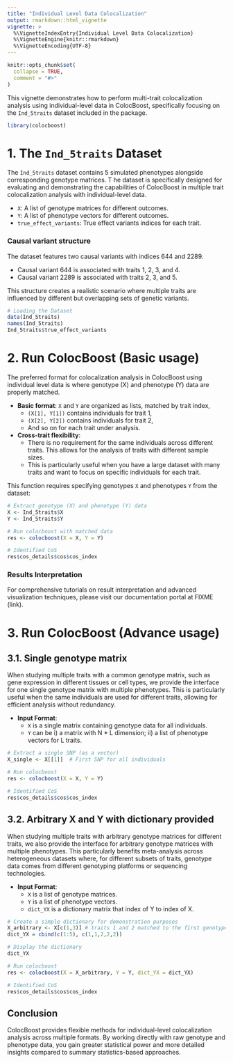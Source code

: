 ```yaml
---
title: "Individual Level Data Colocalization"
output: rmarkdown::html_vignette
vignette: >
  %\VignetteIndexEntry{Individual Level Data Colocalization}
  %\VignetteEngine{knitr::rmarkdown}
  %\VignetteEncoding{UTF-8}
---
```


```r
knitr::opts_chunk$set(
  collapse = TRUE,
  comment = "#>"
)
```

This vignette demonstrates how to perform multi-trait colocalization analysis using individual-level data in ColocBoost, 
specifically focusing on the `Ind_5traits` dataset included in the package.


```r
library(colocboost)
```


# 1. The `Ind_5traits` Dataset


The `Ind_5traits` dataset contains 5 simulated phenotypes alongside corresponding genotype matrices. T
he dataset is specifically designed for evaluating and demonstrating the capabilities of ColocBoost in multiple trait colocalization analysis with individual-level data.

- `X`: A list of genotype matrices for different outcomes. 
- `Y`: A list of phenotype vectors for different outcomes. 
- `true_effect_variants`: True effect variants indices for each trait.

### Causal variant structure
The dataset features two causal variants with indices 644 and 2289.

- Causal variant 644 is associated with traits 1, 2, 3, and 4.
- Causal variant 2289 is associated with traits 2, 3, and 5.

This structure creates a realistic scenario where multiple traits are influenced by different but overlapping sets of genetic variants.


```r
# Loading the Dataset
data(Ind_5traits)
names(Ind_5traits)
Ind_5traits$true_effect_variants
```


# 2. Run ColocBoost (Basic usage)


The preferred format for colocalization analysis in ColocBoost using individual level data is where genotype (X) and phenotype (Y) data are properly matched.

- **Basic format**: `X` and `Y` are organized as lists, matched by trait index,
    - `(X[1], Y[1])` contains individuals for trait 1,
    - `(X[2], Y[2])` contains individuals for trait 2,
    - And so on for each trait under analysis.
- **Cross-trait flexibility**: 
    - There is no requirement for the same individuals across different traits. This allows for the analysis of traits with different sample sizes.
    - This is particularly useful when you have a large dataset with many traits and want to focus on specific individuals for each trait.


This function requires specifying genotypes `X` and phenotypes `Y` from the dataset:
```r
# Extract genotype (X) and phenotype (Y) data
X <- Ind_5traits$X
Y <- Ind_5traits$Y

# Run colocboost with matched data
res <- colocboost(X = X, Y = Y)

# Identified CoS
res$cos_details$cos$cos_index
```


### Results Interpretation

For comprehensive tutorials on result interpretation and advanced visualization techniques, please visit our documentation portal at FIXME (link).


# 3. Run ColocBoost (Advance usage)

## 3.1. Single genotype matrix

When studying multiple traits with a common genotype matrix, such as gene expression in different tissues or cell types, 
we provide the interface for one single genotype matrix with multiple phenotypes. 
This is particularly useful when the same individuals are used for different traits, allowing for efficient analysis without redundancy.

- **Input Format**:
    - `X` is a single matrix containing genotype data for all individuals. 
    - `Y` can be i) a matrix with N * L dimension; ii) a list of phenotype vectors for L traits.


```r
# Extract a single SNP (as a vector)
X_single <- X[[1]]  # First SNP for all individuals

# Run colocboost
res <- colocboost(X = X, Y = Y)

# Identified CoS
res$cos_details$cos$cos_index
```

## 3.2. Arbitrary X and Y with dictionary provided

When studying multiple traits with arbitrary genotype matrices for different traits, 
we also provide the interface for arbitrary genotype matrices with multiple phenotypes. 
This particularly benefits meta-analysis across heterogeneous datasets where, for different subsets of traits,
genotype data comes from different genotyping platforms or sequencing technologies.

- **Input Format**:
    - `X` is a list of genotype matrices.
    - `Y` is a list of phenotype vectors.
    - `dict_YX` is a dictionary matrix that index of Y to index of X.


```r
# Create a simple dictionary for demonstration purposes
X_arbitrary <- X[c(1,3)] # traits 1 and 2 matched to the first genotype matrix; traits 3,4,5 matched to the third genotype matrix.
dict_YX = cbind(c(1:5), c(1,1,2,2,2))

# Display the dictionary
dict_YX

# Run colocboost
res <- colocboost(X = X_arbitrary, Y = Y, dict_YX = dict_YX)

# Identified CoS
res$cos_details$cos$cos_index
```


## Conclusion

ColocBoost provides flexible methods for individual-level colocalization analysis across multiple formats. 
By working directly with raw genotype and phenotype data, you gain greater statistical power and more detailed insights compared to summary statistics-based approaches.

